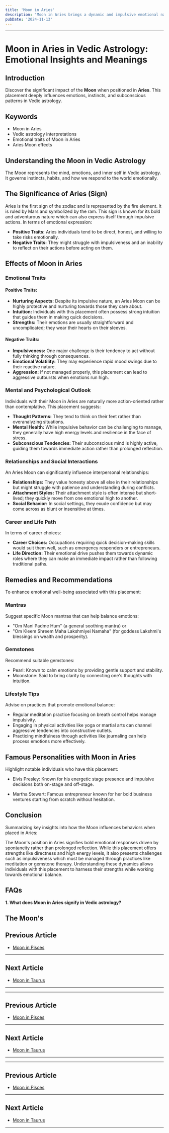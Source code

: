 ```yaml
---
title: 'Moon in Aries'
description: 'Moon in Aries brings a dynamic and impulsive emotional nature. Individuals are enthusiastic, courageous, and quick to act, often following their instincts and desires with vigor in Vedic Astrology'
pubDate: '2024-11-13'
---
```


---

# Moon in Aries in Vedic Astrology: Emotional Insights and Meanings

## Introduction

Discover the significant impact of the **Moon** when positioned in **Aries**. This placement deeply influences emotions, instincts, and subconscious patterns in Vedic astrology.

## Keywords

- Moon in Aries
- Vedic astrology interpretations
- Emotional traits of Moon in Aries
- Aries Moon effects

## Understanding the Moon in Vedic Astrology

The Moon represents the mind, emotions, and inner self in Vedic astrology. It governs instincts, habits, and how we respond to the world emotionally.

## The Significance of Aries (Sign)

Aries is the first sign of the zodiac and is represented by the fire element. It is ruled by Mars and symbolized by the ram. This sign is known for its bold and adventurous nature which can also express itself through impulsive actions. In terms of emotional expression:

- **Positive Traits:** Aries individuals tend to be direct, honest, and willing to take risks emotionally.
- **Negative Traits:** They might struggle with impulsiveness and an inability to reflect on their actions before acting on them.

## Effects of Moon in Aries

### Emotional Traits

#### Positive Traits:
- **Nurturing Aspects:** Despite its impulsive nature, an Aries Moon can be highly protective and nurturing towards those they care about.
- **Intuition:** Individuals with this placement often possess strong intuition that guides them in making quick decisions.
- **Strengths:** Their emotions are usually straightforward and uncomplicated; they wear their hearts on their sleeves.

#### Negative Traits:
- **Impulsiveness:** One major challenge is their tendency to act without fully thinking through consequences.
- **Emotional Volatility:** They may experience rapid mood swings due to their reactive nature.
- **Aggression:** If not managed properly, this placement can lead to aggressive outbursts when emotions run high.

### Mental and Psychological Outlook

Individuals with their Moon in Aries are naturally more action-oriented rather than contemplative. This placement suggests:

- **Thought Patterns:** They tend to think on their feet rather than overanalyzing situations.
- **Mental Health:** While impulsive behavior can be challenging to manage, they generally have high energy levels and resilience in the face of stress.
- **Subconscious Tendencies:** Their subconscious mind is highly active, guiding them towards immediate action rather than prolonged reflection.

### Relationships and Social Interactions

An Aries Moon can significantly influence interpersonal relationships:

- **Relationships:** They value honesty above all else in their relationships but might struggle with patience and understanding during conflicts.
- **Attachment Styles:** Their attachment style is often intense but short-lived; they quickly move from one emotional high to another.
- **Social Behavior:** In social settings, they exude confidence but may come across as blunt or insensitive at times.

### Career and Life Path

In terms of career choices:

- **Career Choices:** Occupations requiring quick decision-making skills would suit them well, such as emergency responders or entrepreneurs.
- **Life Direction:** Their emotional drive pushes them towards dynamic roles where they can make an immediate impact rather than following traditional paths.

## Remedies and Recommendations

To enhance emotional well-being associated with this placement:

### Mantras
Suggest specific Moon mantras that can help balance emotions:
- "Om Mani Padme Hum" (a general soothing mantra) or
- "Om Kleem Shreem Maha Lakshmiyei Namaha" (for goddess Lakshmi's blessings on wealth and prosperity).

### Gemstones
Recommend suitable gemstones:
- Pearl: Known to calm emotions by providing gentle support and stability.
- Moonstone: Said to bring clarity by connecting one's thoughts with intuition.

### Lifestyle Tips
Advise on practices that promote emotional balance:
- Regular meditation practice focusing on breath control helps manage impulsivity.
- Engaging in physical activities like yoga or martial arts can channel aggressive tendencies into constructive outlets.
- Practicing mindfulness through activities like journaling can help process emotions more effectively.

## Famous Personalities with Moon in Aries

Highlight notable individuals who have this placement:

* Elvis Presley: Known for his energetic stage presence and impulsive decisions both on-stage and off-stage.

* Martha Stewart: Famous entrepreneur known for her bold business ventures starting from scratch without hesitation.

## Conclusion

Summarizing key insights into how the Moon influences behaviors when placed in Aries:

The Moon's position in Aries signifies bold emotional responses driven by spontaneity rather than prolonged reflection. While this placement offers strengths like directness and high energy levels, it also presents challenges such as impulsiveness which must be managed through practices like meditation or gemstone therapy. Understanding these dynamics allows individuals with this placement to harness their strengths while working towards emotional balance.

## FAQs

**1. What does Moon in Aries signify in Vedic astrology?**

The Moon's
---

## Previous Article
- [Moon in Pisces](/blogs-md/0802_Moon_in_Rashi/080212_Moon_in_Pisces.mdx)

---

## Next Article
- [Moon in Taurus](/blogs-md/0802_Moon_in_Rashi/080202_Moon_in_Taurus.mdx)

---
---

## Previous Article
- [Moon in Pisces](080212_Moon_in_Pisces.mdx)

---

## Next Article
- [Moon in Taurus](080202_Moon_in_Taurus.mdx)

---
---

## Previous Article
- [Moon in Pisces](080212_Moon_in_Pisces.mdx)

---

## Next Article
- [Moon in Taurus](080202_Moon_in_Taurus.mdx)

---
